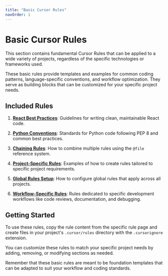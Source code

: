 ```yaml
---
title: "Basic Cursor Rules"
navOrder: 1
---
```


# Basic Cursor Rules

This section contains fundamental Cursor Rules that can be applied to a wide variety of projects, regardless of the specific technologies or frameworks used.

These basic rules provide templates and examples for common coding patterns, language-specific conventions, and workflow optimization. They serve as building blocks that can be customized for your specific project needs.

## Included Rules

1. **[React Best Practices](/cursor-rules/basic-rules/react-best-practices)**: Guidelines for writing clean, maintainable React code.

2. **[Python Conventions](/cursor-rules/basic-rules/python-conventions)**: Standards for Python code following PEP 8 and common best practices.

3. **[Chaining Rules](/cursor-rules/basic-rules/chaining-rules)**: How to combine multiple rules using the `@file` reference system.

4. **[Project-Specific Rules](/cursor-rules/basic-rules/project-specific)**: Examples of how to create rules tailored to specific project requirements.

5. **[Global Rules Setup](/cursor-rules/basic-rules/global-rules-setup)**: How to configure global rules that apply across all projects.

6. **[Workflow-Specific Rules](/cursor-rules/basic-rules/workflow-specific-rules)**: Rules dedicated to specific development workflows like code reviews, documentation, and debugging.

## Getting Started

To use these rules, copy the rule content from the specific rule page and create files in your project's `.cursor/rules` directory with the `.cursorignore` extension.

You can customize these rules to match your specific project needs by adding, removing, or modifying sections as needed.

Remember that these basic rules are meant to be foundation templates that can be adapted to suit your workflow and coding standards. 
